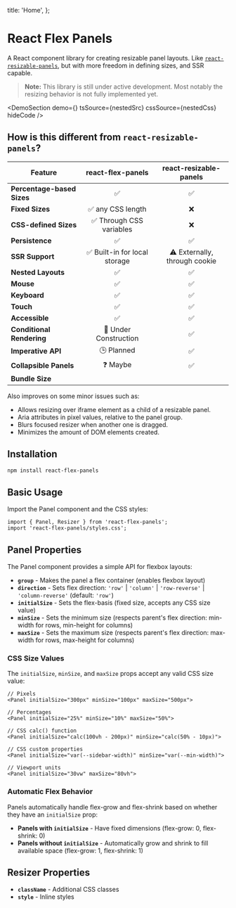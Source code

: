 
  title: 'Home',
};

# React Flex Panels

A React component library for creating resizable panel layouts. Like [`react-resizable-panels`](https://github.com/bvaughn/react-resizable-panels), but with more freedom in defining sizes, and SSR capable.

> **Note:** This library is still under active development. Most notably the resizing behavior is not fully implemented yet.

<DemoSection
  demo={<NestedDemo />}
  tsSource={nestedSrc}
  cssSource={nestedCss}
  hideCode
/>

## How is this different from `react-resizable-panels`?

| Feature                    |                 react-flex-panels                 |                 react-resizable-panels                 |
| -------------------------- | :-----------------------------------------------: | :----------------------------------------------------: |
| **Percentage-based Sizes** |                        ✅                         |                           ✅                           |
| **Fixed Sizes**            |                 ✅ any CSS length                 |                           ❌                           |
| **CSS-defined Sizes**      |             ✅ Through CSS variables              |                           ❌                           |
| **Persistence**            |                        ✅                         |                           ✅                           |
| **SSR Support**            |           ✅ Built-in for local storage           |             ⚠️ Externally, through cookie              |
| **Nested Layouts**         |                        ✅                         |                           ✅                           |
| **Mouse**                  |                        ✅                         |                           ✅                           |
| **Keyboard**               |                        ✅                         |                           ✅                           |
| **Touch**                  |                        ✅                         |                           ✅                           |
| **Accessible**             |                        ✅                         |                           ✅                           |
| **Conditional Rendering**  |               🚧 Under Construction               |                           ✅                           |
| **Imperative API**         |                    🕒 Planned                     |                           ✅                           |
| **Collapsible Panels**     |                     ❓ Maybe                      |                           ✅                           |
| **Bundle Size**            | <BundleJsBadge packageName="react-flex-panels" /> | <BundleJsBadge packageName="react-resizable-panels" /> |

Also improves on some minor issues such as:

- Allows resizing over iframe element as a child of a resizable panel.
- Aria attributes in pixel values, relative to the panel group.
- Blurs focused resizer when another one is dragged.
- Minimizes the amount of DOM elements created.

## Installation

```bash
npm install react-flex-panels
```

## Basic Usage

Import the Panel component and the CSS styles:

```tsx
import { Panel, Resizer } from 'react-flex-panels';
import 'react-flex-panels/styles.css';
```

## Panel Properties

The Panel component provides a simple API for flexbox layouts:

- **`group`** - Makes the panel a flex container (enables flexbox layout)
- **`direction`** - Sets flex direction: `'row'` | `'column'` | `'row-reverse'` | `'column-reverse'` (default: `'row'`)
- **`initialSize`** - Sets the flex-basis (fixed size, accepts any CSS size value)
- **`minSize`** - Sets the minimum size (respects parent's flex direction: min-width for rows, min-height for columns)
- **`maxSize`** - Sets the maximum size (respects parent's flex direction: max-width for rows, max-height for columns)

### CSS Size Values

The `initialSize`, `minSize`, and `maxSize` props accept any valid CSS size value:

```tsx
// Pixels
<Panel initialSize="300px" minSize="100px" maxSize="500px">

// Percentages
<Panel initialSize="25%" minSize="10%" maxSize="50%">

// CSS calc() function
<Panel initialSize="calc(100vh - 200px)" minSize="calc(50% - 10px)">

// CSS custom properties
<Panel initialSize="var(--sidebar-width)" minSize="var(--min-width)">

// Viewport units
<Panel initialSize="30vw" maxSize="80vh">
```

### Automatic Flex Behavior

Panels automatically handle flex-grow and flex-shrink based on whether they have an `initialSize` prop:

- **Panels with `initialSize`** - Have fixed dimensions (flex-grow: 0, flex-shrink: 0)
- **Panels without `initialSize`** - Automatically grow and shrink to fill available space (flex-grow: 1, flex-shrink: 1)

## Resizer Properties

- **`className`** - Additional CSS classes
- **`style`** - Inline styles
